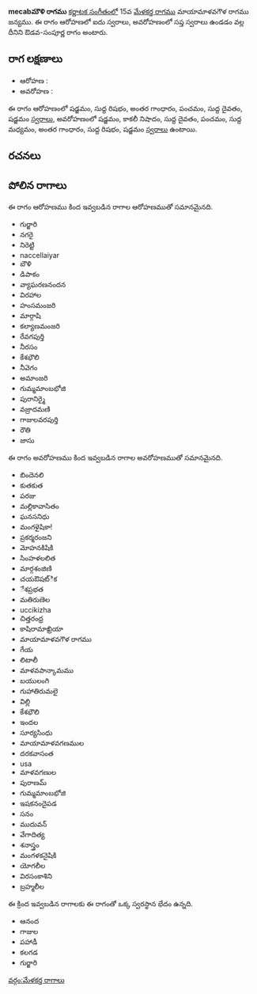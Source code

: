{{Infobox ragam
	| name          	= mecabమౌళి
	| synonym	    	= 
	| mela          	= 
	| chakra        	= 
	| janaka        	= 
	| type          	= ఔడవ-సంపూర్ణ
	| arohanam      	= {{svaraC|S|R1|G3|P|D1|S'}} 
	| avarohanam    	= {{svaraC|S'|N3|D1|P|M1|G3|R1|S}}
	| jeeva         	=
	| chhaya        	=
	| nyasa         	=
	| vishesha      	= 
	| equivalent  		= 
}}
{{కర్ణాటక సంగీత రాగాలు}}
'''mecabమౌళి రాగము''' [[కర్ణాటక సంగీతం]]లో 15వ [[మేళకర్త రాగము]] మాయామాళవగౌళ రాగము జన్యము.  ఈ రాగం ఆరోహణలో ఐదు స్వరాలు, అవరోహణంలో సప్త స్వరాలు ఉండడం వల్ల దీనిని ఔడవ-సంపూర్ణ రాగం అంటారు.


==రాగ లక్షణాలు==


* ఆరోహణ : {{svaraC|S|R1|G3|P|D1|S'}} 
* అవరోహణ : {{svaraC|S'|N3|D1|P|M1|G3|R1|S}}

ఈ రాగం ఆరోహణంలో షడ్జమం, సుద్ద రిషభం, అంతర గాంధారం, పంచమం, సుద్ద దైవతం, షడ్జమం [[స్వరాలు]], అవరోహణంలో షడ్జమం, కాకలీ నిషాదం, సుద్ద దైవతం, పంచమం, సుద్ద మధ్యమం, అంతర గాంధారం, సుద్ద రిషభం, షడ్జమం [[స్వరాలు]] ఉంటాయి.

==రచనలు==



==పోలిన రాగాలు==
ఈ రాగం ఆరోహణము కింద ఇవ్వబడిన రాగాల ఆరోహణముతో సమానమైనది.
* గుర్జారి
* నగరై
* నిరెట్టి
* naccellaiyar
* బౌళి
* డిపాకం
* వ్యాఘరణనందన
* విరహాల
* హంసమంజరి
* మార్గాషి
* కల్యాణమంజరి
* రేవగపుర్తి
* నీరసం
* కేశభౌలి
* నీవెగం
* అమాంజరి
* గుమ్మమాంబభోజి
* పురానిర్మై
* వజ్రాదమణి
* గాజులవరపుర్తి
* రౌతి
* జాసు

ఈ రాగం అవరోహణము కింద ఇవ్వబడిన రాగాల అవరోహణముతో సమానమైనది.
* బిందెనలి
* కుతకుత
* పరజు
* మల్లికావాసితం
* ఘనసనిధు
* మంగళైషికా!
* ప్రకర్మరంజని
* మోహనకిషికి
* సింహళలలిత
* మార్గశంజిణి
* చయఔషట్ిక
* ేశప్రభత
* మతిరుణెల
* uccikizha
* చిత్తరంధ్ర
* కాషిరామాఖ్రియా
* మాయామాళవగౌళ రాగము
* గేయ
* లిటాలీ
* మాళవపాన్కామము
* బయులంగి
* గుహాతిరుమలై
* విల్లి
* కేశభౌలి
* ఇందల
* సూర్యసింధు
* మాయామాళవగణముల
* దరకవాసంత
* usa
* మాళవగణుల
* పురాణమ్
* గుమ్మమాంబభోజి
* ఇషకనందైపడ
* సనం
* ముదువన్
* వేగాదిత్య
* శనాస్త్రం
* మంగళకనైషికి
* యోగలీల
* విరసంకాశిని
* బ్రహ్మలీల

ఈ క్రింద ఇవ్వబడిన రాగాలకు ఈ రాగంతో ఒక్క స్వరస్థాన భేదం ఉన్నది.
* ఆనంద
* గాజుల
* పహాడీ
* కలగడ
* గుర్జారి



[[వర్గం:మేళకర్త రాగాలు]]